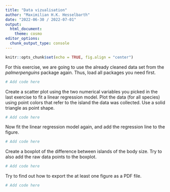 ```yaml
---
title: "Data vizualisation"
author: "Maximilian H.K. Hesselbarth"
date: "2022-06-30 / 2022-07-01"
output:
  html_document:
    theme: cosmo
editor_options: 
  chunk_output_type: console
---
```


```r
knitr::opts_chunk$set(echo = TRUE, fig.align = "center")
```

For this exercise, we are going to use the already cleaned data set from the _palmerpenguins_ package again. Thus, load all packages you need first. 

```r

# Add code here

```

Create a scatter plot using the two numerical variables you picked in the last exercise to fit a linear regression model. Plot the data (for all species) using point colors that refer to the island the data was collected. Use a solid triangle as point shape. 

```r

# Add code here

```

Now fit the linear regression model again, and add the regression line to the figure.

```r

# Add code here

```

Create a boxplot of the difference between islands of the body size. Try to also add the raw data points to the boxplot. 

```r

# Add code here

```

Try to find out how to export the at least one figure as a PDF file. 

```r

# Add code here

```
